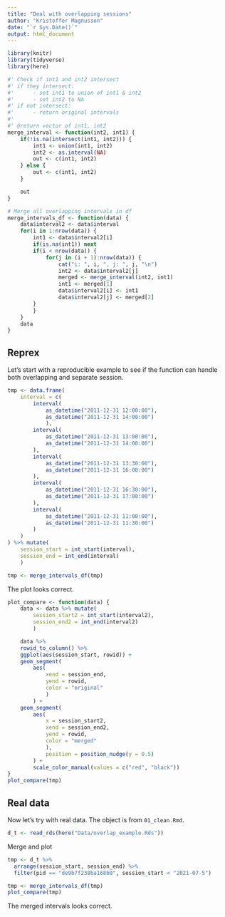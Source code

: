 ```yaml
---
title: "Deal with overlapping sessions"
author: "Kristoffer Magnusson"
date: "`r Sys.Date()`"
output: html_document
---
```


```r
library(knitr)
library(tidyverse)
library(here)
```

```r

#' Check if int1 and int2 intersect
#' if they intersect:
#'      - set int1 to union of int1 & int2
#'      - set int2 to NA
#' if not intersect:
#'      - return original intervals
#' 
#' @return vector of int1, int2
merge_interval <- function(int2, int1) {
    if(!is.na(intersect(int1, int2))) {
        int1 <- union(int1, int2)
        int2 <- as.interval(NA)
        out <- c(int1, int2)
    } else {
        out <- c(int1, int2)
    }

    out
}

# Merge all overlapping intervals in df
merge_intervals_df <- function(data) {
    data$interval2 <- data$interval
    for(i in 1:nrow(data)) {
        int1 <- data$interval2[i]
        if(is.na(int1)) next
        if(i < nrow(data)) {
            for(j in (i + 1):nrow(data)) {
                cat("i: ", i, ", j: ", j, "\n")
                int2 <- data$interval2[j]
                merged <- merge_interval(int2, int1)
                int1 <- merged[1]
                data$interval2[i] <- int1
                data$interval2[j] <- merged[2]
        }
        }
    }
    data
}

```


## Reprex
Let's start with a reproducible example to see if the function can handle both overlapping and separate session.
```r
tmp <- data.frame(
    interval = c(
        interval(
            as_datetime("2011-12-31 12:00:00"), 
            as_datetime("2011-12-31 14:00:00")
            ), 
        interval(
            as_datetime("2011-12-31 13:00:00"), 
            as_datetime("2011-12-31 14:00:00")
        ),
        interval(
            as_datetime("2011-12-31 13:30:00"), 
            as_datetime("2011-12-31 16:00:00")
        ),
        interval(
            as_datetime("2011-12-31 16:30:00"), 
            as_datetime("2011-12-31 17:00:00")
        ),
        interval(
            as_datetime("2011-12-31 11:00:00"), 
            as_datetime("2011-12-31 11:30:00")
        )
    )
) %>% mutate(
    session_start = int_start(interval),
    session_end = int_end(interval)
    )
```


```r
tmp <- merge_intervals_df(tmp)
```


The plot looks correct.
```r
plot_compare <- function(data) {
    data <- data %>% mutate(
        session_start2 = int_start(interval2),
        session_end2 = int_end(interval2)
        )

    data %>% 
    rowid_to_column() %>% 
    ggplot(aes(session_start, rowid)) +
    geom_segment(
        aes(
            xend = session_end, 
            yend = rowid,
            color = "original"
            )
        ) +
    geom_segment(
        aes(
            x = session_start2, 
            xend = session_end2, 
            yend = rowid,
            color = "merged"
            ), 
            position = position_nudge(y = 0.5)
        ) +
        scale_color_manual(values = c("red", "black"))
}
plot_compare(tmp)
```

## Real data

Now let's try with real data. The object is from `01_clean.Rmd`.
```r
d_t <- read_rds(here("Data/overlap_example.Rds"))
```

Merge and plot
```r
tmp <- d_t %>% 
  arrange(session_start, session_end) %>% 
  filter(pid == "de9b7f238ba168b0", session_start < "2021-07-5") 

tmp <- merge_intervals_df(tmp)
plot_compare(tmp)
```

The merged intervals looks correct.